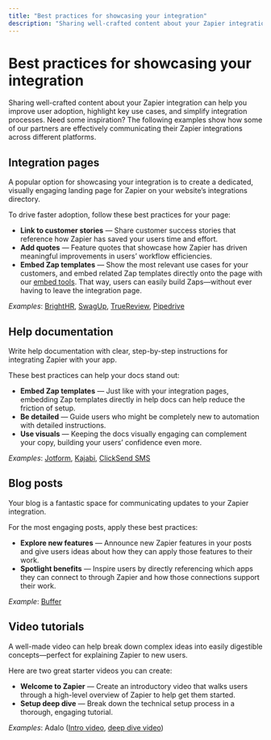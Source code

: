 ```yaml
---
title: "Best practices for showcasing your integration"
description: "Sharing well-crafted content about your Zapier integration can help you improve user adoption, highlight key use cases, and simplify integration processes. Need some inspiration? The following examples show how some of our partners are effectively communicating their Zapier integrations across different platforms."
---
```


# Best practices for showcasing your integration

Sharing well-crafted content about your Zapier integration can help you improve user adoption, highlight key use cases, and simplify integration processes. Need some inspiration? The following examples show how some of our partners are effectively communicating their Zapier integrations across different platforms.

## Integration pages

A popular option for showcasing your integration is to create a dedicated, visually engaging landing page for Zapier on your website’s integrations directory. 

To drive faster adoption, follow these best practices for your page:

- **Link to customer stories** — Share customer success stories that reference how Zapier has saved your users time and effort.
- **Add quotes** — Feature quotes that showcase how Zapier has driven meaningful improvements in users’ workflow efficiencies.
- **Embed Zap templates** — Show the most relevant use cases for your customers, and embed related Zap templates directly onto the page with our [embed tools](https://zapier.com/developer-platform/embed-tools). That way, users can easily build Zaps—without ever having to leave the integration page.

_Examples_: [BrightHR](https://www.brighthr.com/ca/integrations/zapier/), [SwagUp](https://www.swagup.com/integrations/zapier), [TrueReview](https://www.truereview.co/app/zaps), [Pipedrive](https://www.pipedrive.com/en/marketplace/app/zapier/10f6b602cda330ef)

## Help documentation

Write help documentation with clear, step-by-step instructions for integrating Zapier with your app. 

These best practices can help your docs stand out: 

- **Embed Zap templates** — Just like with your integration pages, embedding Zap templates directly in help docs can help reduce the friction of setup.
- **Be detailed** — Guide users who might be completely new to automation with detailed instructions.
- **Use visuals** — Keeping the docs visually engaging can complement your copy, building your users’ confidence even more.

_Examples_: [Jotform](https://www.jotform.com/help/how-to-use-zapier-with-jotform/), [Kajabi](https://help.kajabi.com/hc/en-us/articles/360037178613-How-to-Use-Zapier-With-Kajabi), [ClickSend SMS](https://help.clicksend.com/article/0to8xcbzq8-integrate-clicksend-with-zapier)

## Blog posts

Your blog is a fantastic space for communicating updates to your Zapier integration.

For the most engaging posts, apply these best practices:

- **Explore new features**  — Announce new Zapier features in your posts and give users ideas about how they can apply those features to their work.
- **Spotlight benefits** — Inspire users by directly referencing which apps they can connect to through Zapier and how those connections support their work.

_Example_: [Buffer](https://buffer.com/resources/buffer-zapier-integration/)

## Video tutorials

A well-made video can help break down complex ideas into easily digestible concepts—perfect for explaining Zapier to new users.

Here are two great starter videos you can create:

- **Welcome to Zapier** — Create an introductory video that walks users through a high-level overview of Zapier to help get them started.
- **Setup deep dive** — Break down the technical setup process in a thorough, engaging tutorial.

_Examples_: Adalo ([Intro video](https://www.youtube.com/watch?v=2IrXNEJkvcQ&t=2s), [deep dive video](https://www.youtube.com/watch?v=nS4C7-7D14M&t=1s))